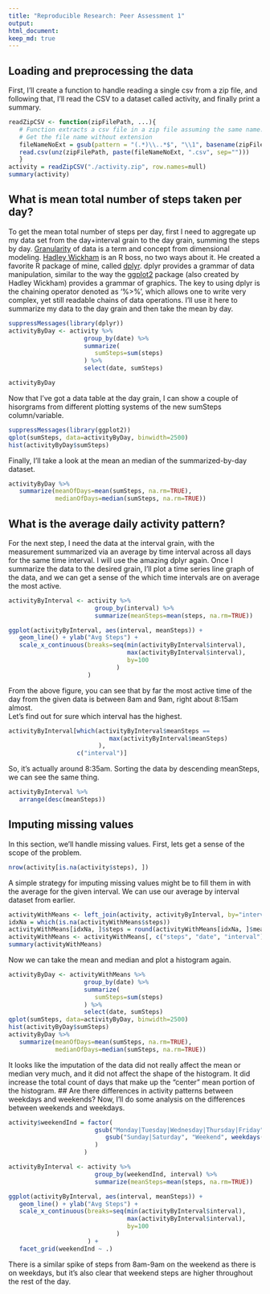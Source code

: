 ```yaml
---
title: "Reproducible Research: Peer Assessment 1"
output: 
html_document:
keep_md: true
---
```



## Loading and preprocessing the data
First, I'll create a function to handle reading a single csv from a zip file,
and following that, I'll read the CSV to a dataset called activity, and finally 
print a summary. 
```r
readZipCSV <- function(zipFilePath, ...){
   # Function extracts a csv file in a zip file assuming the same name. 
   # Get the file name without extension
   fileNameNoExt = gsub(pattern = "(.*)\\..*$", "\\1", basename(zipFilePath))
   read.csv(unz(zipFilePath, paste(fileNameNoExt, ".csv", sep="")))
   }
activity = readZipCSV("./activity.zip", row.names=null)
summary(activity)
```


## What is mean total number of steps taken per day?
To get the mean total number of steps per day, first I need to aggregate up my 
data set from the day+interval grain to the day grain, summing the steps by
day. [Granularity][1] of data is a term and concept from dimensional modeling. 
[Hadley Wickham][2] is an R boss, no two ways about it. He created a favorite R 
package of mine, called [dplyr][3]. dplyr provides a grammar of data manipulation, 
similar to the way the [ggplot2][4] package (also created by Hadley Wickham) 
provides a grammar of graphics. The key to using dplyr is the chaining operator 
denoted as '%>%', which allows one to write very complex, yet still readable 
chains of data operations. I'll use it here to summarize my data to the day 
grain and then take the mean by day.

[1]:http://www.kimballgroup.com/2003/03/declaring-the-grain/ "Granularity"
[2]:http://had.co.nz "Hadley Wickham"
[3]:http://cran.rstudio.com/web/packages/dplyr/vignettes/introduction.html "dplyr"
[4]:http://ggplot2.org "ggplot2"

```r
suppressMessages(library(dplyr))
activityByDay <- activity %>%
                     group_by(date) %>%
                     summarize(
                        sumSteps=sum(steps)
                     ) %>%
                     select(date, sumSteps)

activityByDay
```
Now that I've got a data table at the day grain, I can show a couple of 
hisorgrams from different plotting systems of the new sumSteps column/variable.  
```r
suppressMessages(library(ggplot2))
qplot(sumSteps, data=activityByDay, binwidth=2500)
hist(activityByDay$sumSteps)
```
  
Finally, I'll take a look at the mean an median of the summarized-by-day 
dataset.
```r
activityByDay %>%
   summarize(meanOfDays=mean(sumSteps, na.rm=TRUE),
             medianOfDays=median(sumSteps, na.rm=TRUE))
```


## What is the average daily activity pattern?
For the next step, I need the data at the interval grain, with the measurement 
summarized via an average by time interval across all days for the same time
interval. I will use the amazing dplyr again. Once I summarize the data to the 
desired grain, I'll plot a time series line graph of the data, and we can get a
sense of the which time intervals are on average the most active.
```r
activityByInterval <- activity %>%
                        group_by(interval) %>%
                        summarize(meanSteps=mean(steps, na.rm=TRUE))

ggplot(activityByInterval, aes(interval, meanSteps)) +
   geom_line() + ylab("Avg Steps") +
   scale_x_continuous(breaks=seq(min(activityByInterval$interval), 
                                 max(activityByInterval$interval), 
                                 by=100
                              )
                      )
```
From the above figure, you can see that by far the most active time of the day 
from the given data is between 8am and 9am, right about 8:15am almost.    
Let's find out for sure which interval has the highest.

```r
activityByInterval[which(activityByInterval$meanSteps ==
                            max(activityByInterval$meanSteps)
                         ),
                   c("interval")]
```
So, it's actually around 8:35am. Sorting the data by descending meanSteps, 
we can see the same thing.
```r
activityByInterval %>%
   arrange(desc(meanSteps))        
```
## Imputing missing values
In this section, we'll handle missing values. First, lets get a sense of the
scope of the problem.
```r
nrow(activity[is.na(activity$steps), ])
```
A simple strategy for imputing missing values might be to fill them in with the
average for the given interval. We can use our average by interval dataset from 
earlier.
```r
activityWithMeans <- left_join(activity, activityByInterval, by="interval")
idxNa = which(is.na(activityWithMeans$steps))
activityWithMeans[idxNa, ]$steps = round(activityWithMeans[idxNa, ]$meanSteps)
activityWithMeans <- activityWithMeans[, c("steps", "date", "interval")]
summary(activityWithMeans)
```
Now we can take the mean and median and plot a histogram again.
```r
activityByDay <- activityWithMeans %>%
                     group_by(date) %>%
                     summarize(
                        sumSteps=sum(steps)
                     ) %>%
                     select(date, sumSteps)
qplot(sumSteps, data=activityByDay, binwidth=2500)
hist(activityByDay$sumSteps)
activityByDay %>%
   summarize(meanOfDays=mean(sumSteps, na.rm=TRUE),
             medianOfDays=median(sumSteps, na.rm=TRUE))
```
It looks like the imputation of the data did not really affect the mean or 
median very much, and it did not affect the shape of the histogram. It did 
increase the total count of days that make up the "center" mean portion of the 
histogram. 
## Are there differences in activity patterns between weekdays and weekends?
Now, I'll do some analysis on the differences between weekends and weekdays.
```r
activity$weekendInd = factor(
                        gsub("Monday|Tuesday|Wednesday|Thursday|Friday", "Weekday", 
                           gsub("Sunday|Saturday", "Weekend", weekdays(as.Date(activity$date)))
                        )
                     )

activityByInterval <- activity %>%
                        group_by(weekendInd, interval) %>%
                        summarize(meanSteps=mean(steps, na.rm=TRUE))

ggplot(activityByInterval, aes(interval, meanSteps)) +
   geom_line() + ylab("Avg Steps") +
   scale_x_continuous(breaks=seq(min(activityByInterval$interval), 
                                 max(activityByInterval$interval), 
                                 by=100
                              )
                      ) +
   facet_grid(weekendInd ~ .)
```
There is a similar spike of steps from 8am-9am on the weekend as there is on 
weekdays, but it's also clear that weekend steps are higher throughout the rest
of the day.